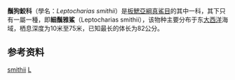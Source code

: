 {{Speciesbox
| taxon = Leptocharias smithii
| image = Triaenodon smithii by muller and henle.png
| status = NT
| status_system = IUCN3.1
| status_ref = <ref name="iucn">{{Cite iucn | author = Compagno, L.J.V. | title = ''Leptocharias smithii'' | volume = 2005 | page = e.T39350A10212293 | date = 2005 | doi = 10.2305/IUCN.UK.2005.RLTS.T39350A10212293.en }}</ref>
| grandparent_authority = J. E. Gray, 1851
| parent_authority = A. Smith, 1838
| authority = Müller & Henle, 1839
| range_map = Leptocharias smithii distmap.png
| synonyms = 
''Mustelus osborni'' <small>Fowler, 1923</small><br>
''Triaenodon smithii'' <small>Müller & Henle, 1839</small>
}}

'''鬚狗鮫科'''（學名：''Leptocharias smithii''）是[[板鰓亞綱|板鰓亞綱]][[真鯊目|真鯊目]]的其中一科，其下只有一屬一種，即'''細鬚雅鯊'''（Leptocharias smithii），该物种主要分布于东[[大西洋|大西洋]]海域，栖息深度为10米至75米，已知最长的体长为82公分。

==参考资料==
{{reflist}}

{{Taxonbar|from=Q40617}}

[[Category:細鬚雅鯊屬|smithii]]
[[Category:1839年描述的魚類|L]]